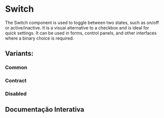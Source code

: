 

<Meta of={SwitchStories} />

# Switch

The Switch component is used to toggle between two states, such as on/off or active/inactive. It is a visual alternative to a checkbox and is ideal for quick settings. It can be used in forms, control panels, and other interfaces where a binary choice is required.

## Variants:

### Common

<Canvas of={SwitchStories.CommonEnabled} layout="centered" />
<Canvas of={SwitchStories.CommonNotEnabled} layout="centered" />

### Contract

<Canvas of={SwitchStories.ContractEnabled} layout="centered" />
<Canvas of={SwitchStories.ContractNotEnabled} layout="centered" />

### Disabled

<Canvas of={SwitchStories.CommonEnabledDisabled} layout="centered" />
<Canvas of={SwitchStories.CommonNotEnabledDisabled} layout="centered" />
<Canvas of={SwitchStories.ContractEnabledDisabled} layout="centered" />
<Canvas of={SwitchStories.ContractNotEnabledDisabled} layout="centered" />

## Documentação Interativa

<Primary />
<Controls include={["variant", "default", "disabled"]} />
